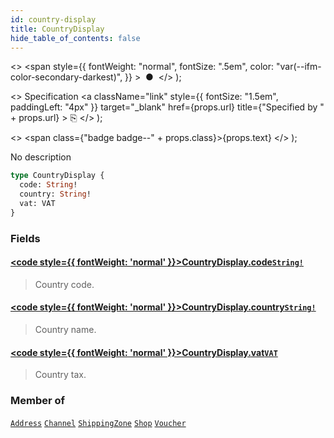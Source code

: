 ```yaml
---
id: country-display
title: CountryDisplay
hide_table_of_contents: false
---
```


  <>
    <span
      style={{
        fontWeight: "normal",
        fontSize: ".5em",
        color: "var(--ifm-color-secondary-darkest)",
      }}
    >
      &nbsp;●&nbsp;
    </span>
  </>
);

  <>
    Specification
    <a
      className="link"
      style={{ fontSize: "1.5em", paddingLeft: "4px" }}
      target="\_blank"
      href={props.url}
      title={"Specified by " + props.url}
    >
      ⎘
    </a>
  </>
);

  <>
    <span class={"badge badge--" + props.class}>{props.text}</span>
  </>
);

No description

```graphql
type CountryDisplay {
  code: String!
  country: String!
  vat: VAT
}
```

### Fields

#### [<code style={{ fontWeight: 'normal' }}>CountryDisplay.<b>code</b></code>](#)<Bullet />[`String!`](../../../developer/api-reference/scalars/string) <Badge class="secondary" text="non-null"/> <Badge class="secondary" text="scalar"/>

> Country code.

#### [<code style={{ fontWeight: 'normal' }}>CountryDisplay.<b>country</b></code>](#)<Bullet />[`String!`](../../../developer/api-reference/scalars/string) <Badge class="secondary" text="non-null"/> <Badge class="secondary" text="scalar"/>

> Country name.

#### [<code style={{ fontWeight: 'normal' }}>CountryDisplay.<b>vat</b></code>](#)<Bullet />[`VAT`](../../../developer/api-reference/objects/vat) <Badge class="secondary" text="object"/>

> Country tax.

### Member of

[`Address`](../../../developer/api-reference/objects/address) <Badge class="secondary" text="object"/><Bullet />[`Channel`](../../../developer/api-reference/objects/channel) <Badge class="secondary" text="object"/><Bullet />[`ShippingZone`](../../../developer/api-reference/objects/shipping-zone) <Badge class="secondary" text="object"/><Bullet />[`Shop`](../../../developer/api-reference/objects/shop) <Badge class="secondary" text="object"/><Bullet />[`Voucher`](../../../developer/api-reference/objects/voucher) <Badge class="secondary" text="object"/>
